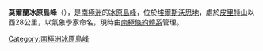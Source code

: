 {{coord|81|15|S|87|5|W|source:GNIS|display=title}}

'''莫爾蘭冰原島峰'''（{{lang-en|Moreland Nunatak}}），是[[南極洲|南極洲]]的[[冰原島峰|冰原島峰]]，位於[[埃爾斯沃思地|埃爾斯沃思地]]，處於[[皮里特山|皮里特山]]以西28公里，以氣象學家命名，現時由[[南極條約體系|南極條約體系]]管理。

{{DEFAULTSORT:Moreland Nunatak}}
[[Category:南極洲冰原島峰|Category:南極洲冰原島峰]]


{{EllsworthLand-geo-stub}}